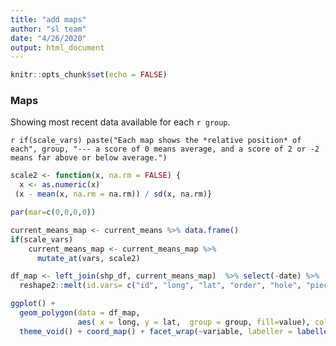 ```yaml
---
title: "add maps"
author: "sl team"
date: "4/26/2020"
output: html_document
---
```


```r
knitr::opts_chunk$set(echo = FALSE)

```

### Maps

Showing most recent data available for each `r group`.

`r if(scale_vars) paste("Each map shows the *relative position* of each", group, "--- a score of 0 means average, and a score of 2 or -2 means far above or below average.")`


```r

scale2 <- function(x, na.rm = FALSE) {
  x <- as.numeric(x)
 (x - mean(x, na.rm = na.rm)) / sd(x, na.rm)}

par(mar=c(0,0,0,0))

current_means_map <- current_means %>% data.frame()
if(scale_vars)
    current_means_map <- current_means_map %>% 
      mutate_at(vars, scale2)

df_map <- left_join(shp_df, current_means_map)  %>% select(-date) %>%
  reshape2::melt(id.vars= c("id", "long", "lat", "order", "hole", "piece", "group"))

ggplot() +
  geom_polygon(data = df_map, 
               aes( x = long, y = lat,  group = group, fill=value), color="white") +
  theme_void() + coord_map() + facet_wrap(~variable, labeller = labeller(variable = var_labs))


```
